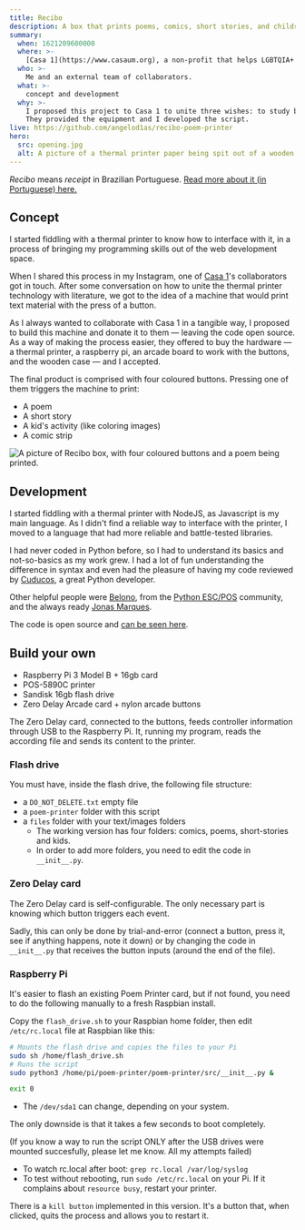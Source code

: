 ```yaml
---
title: Recibo
description: A box that prints poems, comics, short stories, and children activities
summary:
  when: 1621209600000
  where: >-
    [Casa 1](https://www.casaum.org), a non-profit that helps LGBTQIA+ people in multiple fronts — including sheltering LGBTQIA+ people that were denied housing and rights.
  who: >-
    Me and an external team of collaborators.
  what: >-
    concept and development
  why: >-
    I proposed this project to Casa 1 to unite three wishes: to study basic Python, to learn how to interface with a thermal printer, and to collaborate with them in a tangible and artistic way.
    They provided the equipment and I developed the script.
live: https://github.com/angelod1as/recibo-poem-printer
hero:
  src: opening.jpg
  alt: A picture of a thermal printer paper being spit out of a wooden box
---
```


_Recibo_ means _receipt_ in Brazilian Portuguese. [Read more about it (in Portuguese) here.](https://www.casaum.org/biblioteca-comunitaria-caio-f-abreu-lanca-projeto-recibo/)

## Concept

I started fiddling with a thermal printer to know how to interface with it, in a process of bringing my programming skills out of the web development space.

When I shared this process in my Instagram, one of [Casa 1](https://www.casaum.org/)'s collaborators got in touch. After some conversation on how to unite the thermal printer technology with literature, we got to the idea of a machine that would print text material with the press of a button.

As I always wanted to collaborate with Casa 1 in a tangible way, I proposed to build this machine and donate it to them — leaving the code open source. As a way of making the process easier, they offered to buy the hardware — a thermal printer, a raspberry pi, an arcade board to work with the buttons, and the wooden case — and I accepted.

The final product is comprised with four coloured buttons. Pressing one of them triggers the machine to print:

- A poem
- A short story
- A kid's activity (like coloring images)
- A comic strip

![A picture of Recibo box, with four coloured buttons and a poem being printed.](./recibo2.jpeg)

## Development

I started fiddling with a thermal printer with NodeJS, as Javascript is my main language. As I didn't find a reliable way to interface with the printer, I moved to a language that had more reliable and battle-tested libraries.

I had never coded in Python before, so I had to understand its basics and not-so-basics as my work grew. I had a lot of fun understanding the difference in syntax and even had the pleasure of having my code reviewed by [Cuducos](https://github.com/cuducos), a great Python developer.

Other helpful people were
[Belono](https://github.com/belono), from the [Python ESC/POS](https://github.com/python-escpos/python-escpos/) community, and the always ready [Jonas Marques](https://twitter.com/jonassmarques).

The code is open source and [can be seen here](https://github.com/angelod1as/recibo-poem-printer).

## Build your own

- Raspberry Pi 3 Model B + 16gb card
- POS-5890C printer
- Sandisk 16gb flash drive
- Zero Delay Arcade card + nylon arcade buttons

The Zero Delay card, connected to the buttons, feeds controller information through USB to the Raspberry Pi. It, running my program, reads the according file and sends its content to the printer.

### Flash drive

You must have, inside the flash drive, the following file structure:

- a `DO_NOT_DELETE.txt` empty file
- a `poem-printer` folder with this script
- a `files` folder with your text/images folders
  - The working version has four folders: comics, poems, short-stories and kids.
  - In order to add more folders, you need to edit the code in `__init__.py`.

### Zero Delay card

The Zero Delay card is self-configurable. The only necessary part is knowing which button triggers each event.

Sadly, this can only be done by trial-and-error (connect a button, press it, see if anything happens, note it down) or by changing the code in `__init__.py` that receives the button inputs (around the end of the file).

### Raspberry Pi

It's easier to flash an existing Poem Printer card, but if not found, you need to do the following manually to a fresh Raspbian install.

Copy the `flash_drive.sh` to your Raspbian home folder, then edit `/etc/rc.local` file at Raspbian like this:

```sh
# Mounts the flash drive and copies the files to your Pi
sudo sh /home/flash_drive.sh
# Runs the script
sudo python3 /home/pi/poem-printer/poem-printer/src/__init__.py &

exit 0
```

- The `/dev/sda1` can change, depending on your system.

The only downside is that it takes a few seconds to boot completely.

(If you know a way to run the script ONLY after the USB drives were mounted succesfully, please let me know. All my attempts failed)

- To watch rc.local after boot: `grep rc.local /var/log/syslog`
- To test without rebooting, run `sudo /etc/rc.local` on your Pi. If it complains about `resource busy`, restart your printer.

There is a `kill button` implemented in this version. It's a button that, when clicked, quits the process and allows you to restart it.
